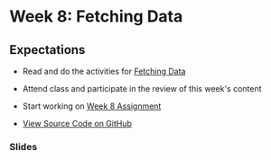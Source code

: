# Week 8: Fetching Data

## Expectations

- Read and do the activities for [Fetching Data](/week-8/fetching-data)
- Attend class and participate in the review of this week's content
- Start working on [Week 8 Assignment](/week-8/assignment)

- [View Source Code on GitHub ](https://github.com/warsylewicz/webdev2-demos/tree/d12bdbd5b5dda05bb151b812009a0aae9cf93e5b/app/week-8)

### Slides


<Slideshow file="/week-8/slides" />
